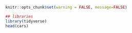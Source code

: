 ```r
knitr::opts_chunk$set(warning = FALSE, message=FALSE)
```

```r
## libraries
library(tidyverse)
head(cars)
```
